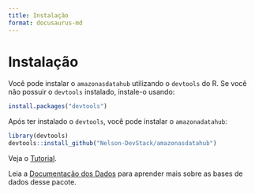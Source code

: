 ```yaml
---
title: Instalação
format: docusaurus-md
---
```





# Instalação

Você pode instalar o `amazonasdatahub` utilizando o `devtools` do R. Se
você não possuir o `devtools` instalado, instale-o usando:

```r
install.packages("devtools")
```

Após ter instalado o `devtools`, você pode instalar o `amazonadatahub`:

```r
library(devtools)
devtools::install_github("Nelson-DevStack/amazonasdatahub")
```

Veja o [Tutorial](../tutorial).

Leia a [Documentação dos Dados](../dados/overview) para aprender mais
sobre as bases de dados desse pacote.
